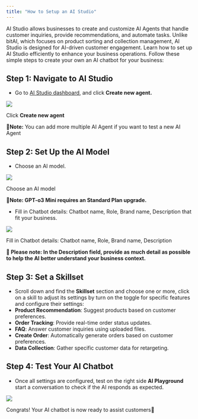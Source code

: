 ```yaml
---
title: "How to Setup an AI Studio"
---
```


AI Studio allows businesses to create and customize AI Agents that handle customer inquiries, provide recommendations, and automate tasks. Unlike bitAI, which focuses on product sorting and collection management, AI Studio is designed for AI-driven customer engagement. Learn how to set up AI Studio efficiently to enhance your business operations. Follow these simple steps to create your own an AI chatbot for your business:

## **Step 1: Navigate to AI Studio**

- Go to [AI Studio dashboard](https://app.bitbybit.studio/ai-studio/ai-agent), and click **Create new agent.**

![](https://cdn.prod.website-files.com/659655f5b20d395a5c69efcf/67cac0b64964400d32aba97c_AD_4nXdPEz6AekLit7H2yqUQQuZlIgcJTMx4TauxtTCoVSH4zouWIEc3VouQL7iUClftD7t-xHNaPNcKJq7-wxkowjF2Qx2dTo3E2-pW2YsDAniHvHm7oQPJC8eFjq9AC5wbjHZ7TJrW.png)

Click **Create new agent**

**📌Note:** You can add more multiple AI Agent if you want to test a new AI Agent

## **Step 2: Set Up the AI Model**

- Choose an AI model.

![](https://cdn.prod.website-files.com/659655f5b20d395a5c69efcf/67d90d9e2575606526457121_AD_4nXfatmPH6fStavM2v00OfZz_ttrC92BAxkxWDH4Z5vavto-ZmYoLuDrUsXzhmkm7VOggYq_SaIIeWYlF-WUQ-G_FEsgAPbQ2CZe0gTRFUCGrkvTTOL7tc-x1Vk4lyVGI-sMslOiYlg.png)

Choose an AI model

**📌Note: GPT-o3 Mini requires an Standard Plan upgrade.**

- Fill in Chatbot details: Chatbot name, Role, Brand name, Description that fit your business.

![](https://cdn.prod.website-files.com/659655f5b20d395a5c69efcf/67cac0b73a1c4e9ed47140c9_AD_4nXeM2r4RnHwLybOpGxX5qPk5PANTRsLSzb20CvtUbH3VKhiT0VXNZhW9QqMW0_zSq_C7BXO0CF-X6nP9EEWkS4gJ3qDg33FCK6-KgvSEAy82Djs_FSojLsUFTHT6si5QtWgrKHGE.png)

Fill in Chatbot details: Chatbot name, Role, Brand name, Description

**📌 Please note: In the Description field, provide as much detail as possible to help the AI better understand your business context.**

## **Step 3: Set a Skillset**

- Scroll down and find the **Skillset** section and choose one or more, click on a skill to adjust its settings by turn on the toggle for specific features and configure their settings:
- **Product Recommendation**: Suggest products based on customer preferences.
- **Order Tracking**: Provide real-time order status updates.
- **FAQ**: Answer customer inquiries using uploaded files.
- **Create Order**: Automatically generate orders based on customer preferences.
- **Data Collection**: Gather specific customer data for retargeting.

## **Step 4: Test Your AI Chatbot**

- Once all settings are configured, test on the right side **AI Playground** start a conversation to check if the AI responds as expected.

![](https://cdn.prod.website-files.com/659655f5b20d395a5c69efcf/67cac0b600d68cdaa2633a82_AD_4nXe1DK2B66KrH8nWshP73ZICYcc8x9FNYEavPV1vf8cvqHiVlm4bxjrnZ_Oan3VVz4LYH16C2ifsl93SMqL_DoMH8oRWjUoCz7arC4twkw5X8c5c18k4CAYr_iC96eDqrikJzLyeQQ.png)

Congrats\! Your AI chatbot is now ready to assist customers🚀